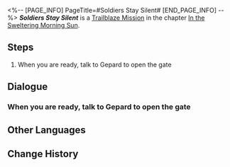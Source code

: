 <%-- [PAGE_INFO]
PageTitle=#Soldiers Stay Silent#
[END_PAGE_INFO] --%>
{{Stub|Dialogue.}}
{{Mission Infobox
|id            = 1011201
|title         = 
|image         = <!--Mission Soldiers Stay Silent.png-->
|type          = Trailblaze
|event_name    = 
|chapter       = In the Sweltering Morning Sun
|requirements  = [[Trailblaze Mission]] ''[[Young Guard]]'' completed
|summary       = With the help of Gepard and Serval, you finally arrive at the most treacherous Fragmentum in Belobog, the Corridor of Fading Echoes.
|characters    = Trailblazer
|startLocation = [[Jarilo-VI]] - [[Silvermane Guard Restricted Zone]]
|world         = Jarilo-VI
|area          = Silvermane Guard Restricted Zone
|prev          = Young Guard
|next          = The Stars Are Cold Toys
|rewards       = 
}}
'''''Soldiers Stay Silent''''' is a [[Trailblaze Mission]] in the chapter [[In the Sweltering Morning Sun]].

==Steps==
# When you are ready, talk to Gepard to open the gate

<!--
==Gameplay Notes==

--><!--
==Trial Character==

-->
==Dialogue==
{{Stub Dialogue}}
===When you are ready, talk to Gepard to open the gate===
{{Mission Description|type=trailblaze|location=Silvermane Guard Restricted Zone|Thanks to your time on Jarilo-VI, you have mastered the art of persuasion. The Supreme Guardian's most loyal Captain is now on your side... It's a pity that he cannot go with you and witness what awaits Belobog.<br />Gepard is guarding the gate to the Fragmentum. He and his best guards will form up and clear the way for you once you are ready.}}
{{Dialogue Start}}
:{{tx}}
{{Dialogue End}}

==Other Languages==
{{Other Languages
|en   = Soldiers Stay Silent
|zhs  = 兵士们默默无言
|zht  = 兵士們默默無言
|ja   = 無言の兵士たち
|ko   = 침묵하는 병사들
|es   = El silencio de los soldados
|fr   = Le silence des soldats
|ru   = Отставить разговоры в строю
|th   = เหล่าทหารที่แสนเงียบงัน
|vi   = Các Binh Sĩ Trầm Lặng Không Lời
|de   = Soldaten bleiben still
|id   = Prajurit Diam Seribu Bahasa
|pt   = Soldados Ficam em Silêncio
}}

==Change History==
{{Change History|1.0}}

